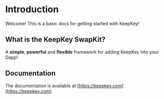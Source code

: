 # Introduction
 
Welcome! This is a basic docs for getting started with KeepKey!

## What is the KeepKey SwapKit?

A **simple**, **powerful** and **flexible** framework for adding KeepKey into your Dapp!

## Documentation

The documentation is available at [https://keepkey.com](https://keepkey.com).

